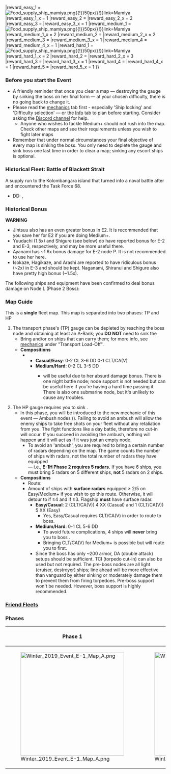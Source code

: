 {{Event/MapPageHeader
|form = 
|spreadsheet = 
|thread = 
}}
{{Event/MapInfo
|en = Central Solomon Seas Tokyo Express
|jp = 中部ソロモン海域鼠輸送
|romaji = Chūbu soromon-kaiiki nezumi-yusō
|tag = E1
|mechanics = <!--
|transport = true
-->
|hp_casual = 170 TP + 1600
|hp_easy = 170 TP + 1600
|hp_medium = 180 TP + 1600
|hp_hard = 200 TP + 1600
<!--
|show_kills = true
|kills_all = 
|kills_easy = ?
|kills_medium = ?
|kills_hard = ?
-->
|reward_all = {{ShipBattleCardKai|Minegumo}}
|reward_casual_1 = {{ItemStack|item = [[File:Jebaited.png{{!}}50px]]|text = Nothing}}
|reward_easy_1 = [[File:Food supply ship mamiya.png{{!}}50px{{!}}link=Mamiya]]
|reward_easy_1_x = 1
|reward_easy_2 = {{EquipmentCardKai|Underway Replenishment|size=50px}}
|reward_easy_2_x = 2
|reward_easy_3 = {{EquipmentCardKai|Type 22 Surface Radar|size=50px}}
|reward_easy_3_x = 1
|reward_medium_1 = [[File:Food supply ship mamiya.png{{!}}50px{{!}}link=Mamiya]]
|reward_medium_1_x = 2
|reward_medium_2 = {{EquipmentCardKai|Underway Replenishment|size=50px}}
|reward_medium_2_x = 2
|reward_medium_3 = {{EquipmentCardKai|Type 2 Land-based Reconnaissance Aircraft|size=50px}}
|reward_medium_3_x = 1
|reward_medium_4 = {{EquipmentCardKai|Action Report|size=50px}}
|reward_medium_4_x = 1
|reward_hard_1 = [[File:Food supply ship mamiya.png{{!}}50px{{!}}link=Mamiya]]
|reward_hard_1_x = 2
|reward_hard_2 = {{EquipmentCardKai|Underway Replenishment|size=50px}}
|reward_hard_2_x = 3
|reward_hard_3 = {{EquipmentCardKai|Type 2 Land-based Reconnaissance Aircraft|size=50px}}
|reward_hard_3_x = 1
|reward_hard_4 = {{EquipmentCardKai|Action Report|size=50px}}
|reward_hard_4_x = 1
|reward_hard_5 = {{EquipmentCardKai|5inch Single Gun Mount Mk.30 Kai|size=50px}}
|reward_hard_5_x = 1
}}
{{MapBranchingTable
|title = E-1 Branching Rules Phase 1
|id = 43-1A

|0 -> A/storm = * Do not meet the requirements to go to either B or C.
|0 -> B = 
* Meet '''ALL''' of the following requirements:
** Do not meet the requirements to go to C.
** Amount of ships in fleet ≤ 6/5 on Casual/Easy/Medium+
** Amount of CLT+CA ≤ 2
** No SS(V)
|0 -> C = 
* Meet '''ALL''' of the following requirements:
** Amount of ships in fleet ≤ 6/5/4 on Casual/Easy/Medium+ '''OR''' Fast+ Fleet
** Amount of CL ≤ 1
** Amount of CLT+CA ≤ 1
** No SS(V)
** Fleet contains at least one historical ship '''OR''' Fast+ Fleet. (Medium+) 

|C -> D = 
* Do not meet the requirements to go to E.
|C -> E/night = 
* Meet '''ALL''' of the following requirements:
** Amount of CL ≤ 2
** Amount of CLT+CA ≤ 1
}}
{{MapBranchingTable
|title = E-1 Branching Rules Phase 2
|id = 43-1B

|0 -> A/storm = * Do not meet the requirements to go to either B or C.
|0 -> B = 
* Meet '''ALL''' of the following requirements:
** Do not meet the requirements to go to C.
** Amount of CL ≤ 2
** Amount of CLT+CA(V) ≤ 2/1/0 on Easy/Medium/Hard
** No SS(V)
|0 -> C = 
* Meet '''ALL''' of the following requirements:
** Amount of ships in fleet ≤ 5/5/4 on Casual/Easy/Medium+
** Amount of CL ≤ 1
** Amount of CLT+CA ≤ 1
** No SS(V)
** Fleet contains at least one historical ship. (Medium+)

|B -> C = * Amount of ships ≤ 5
|B -> H = * Amount of ships = 6

|C -> D,E/night,I/ambush,L = 
* If amount of ships ≤ 5:
** If amount of CL ≤ 2 '''AND''' amount of CLT+CA ≤ 1, go to E.
** Else, go to D.
* If amount of ships = 6:
** Meet '''ALL''' of the following requirements to go to L:
*** Amount of ships with '''Surface Radars''' equipped ≥ 2/5 on Easy/Medium+
*** Flagship has a Surface Radar equipped.
*** Amount of CLT+CA(V) ≥ 0/1/2 on Medium+/Easy/Casual (Failure to meet this requirement '''FORCES''' you to E)
*** Amount of CL ≤ 2 (Failure to meet this requirement '''FORCES''' you to D)
*** Amount of CLT+CA(V) ≤ 2 (Failure to meet this requirement '''FORCES''' you to D)
** Else, go to I.

|I -> J/ambush = * Do not meet the requirements to go to L.
|I -> L = 
* Meet '''ALL''' of the following requirements to go to L:
** Amount of ships with '''Surface Radars''' equipped ≥ 1/4 on Easy/Medium+
** Flagship has a Surface Radar equipped.

|J -> K/empty = * Do not meet the requirements to go to L.
|J -> L = * Amount of ships with '''Surface Radars''' equipped ≥ 3 on Medium+
}}
===Before you start the Event===
* A friendly reminder that once you clear a map — destroying the gauge by sinking the boss on her final form — at your chosen difficulty, there is no going back to change it.
* Please read the [[Events/Mechanics|mechanics]] tab first - especially 'Ship locking' and 'Difficulty selection' — or the [[Early_Fall_2018_Event/Info|Info]] tab to plan before starting. Consider asking the [https://discord.gg/RtSadWM Discord channel] for help.
**Anyone who wishes to tackle Medium+ should not rush into the map. Check other maps and see their requirements unless you wish to fight later maps
* Remember that under normal circumstances your final objective of every map is sinking the boss. You only need to deplete the gauge and sink boss one last time in order to clear a map; sinking any escort ships is optional.

===Historical Fleet: Battle of Blackett Strait===
A supply run to the Kolombangara island that turned into a naval battle after {{ShipLink|Murasame Kai Ni|text=Murasame}} and {{ShipLink|Minegumo|text=Minegumo}} encountered the Task Force 68.
* DD: {{ShipLink|Murasame Kai Ni|text=Murasame}}, {{ShipLink|Minegumo|text=Minegumo?}}
===Historical Bonus===
'''WARNING'''
*Jintsuu also has an even greater bonus in E2. It is recommended that you save her for E2 if you are doing Medium+.
*Yuudachi (1.5x) and Shigure (see below) do have reported bonus for E-2 and E-3, respectively, and may be more useful there.
*Ayanami has ~1.6x bonus damage for E-2 node P. It is not recommended to use her here.
*Isokaze, Hagikaze, and Arashi are reported to have ridiculous bonus (~2x) in E-3 and should be kept. Naganami, Shiranui and Shigure also have pretty high bonus (~1.5x).

The following ships and equipment have been confirmed to deal bonus damage on Node L (Phase 2 Boss):
{{:Winter 2019 Event/E-1/Historical Ship Bonus}}

===Map Guide===
This is a '''single''' fleet map. This map is separated into two phases: TP and HP
#The transport phase's (TP) gauge can be depleted by reaching the boss node and obtaining at least an A-Rank; you '''DO NOT''' need to sink the {{ShipLink|Light Cruiser Tsu-Class|text=boss}}
#*Bring {{EquipmentLink|Drum Canister (Transport Use)|text=drums}} and/or {{EquipmentLink|Daihatsu Landing Craft|text=daihatsu}} on ships that can carry them; for more info, see [[Events/Mechanics#Map-specific Mechanics|mechanics]] under "Transport Load-Off".
#*'''Compositions'''
#**{{Event/Route|B|red|C|red|E|purple|F|green|G|red}}
#***'''Casual/Easy''': 0-2 CL 3-6 DD 0-1 CLT/CA(V)
#***'''Medium/Hard''': 0-2 CL 3-5 DD
#****{{ShipLink|Murasame}} will be useful due to her absurd damage bonus. There is one night battle node; node support is not needed but can be useful here if you're having a hard time passing it. There is also one submarine node, but it's unlikely to cause any troubles.
#The HP gauge requires you to sink {{ShipLink|Abyssal Nimbus Princess}}.
#*In this phase, you will be introduced to the new mechanic of this event — Ambush nodes ({{Event/Route|I|orange|J|orange}}). Failing to avoid an ambush will allow the enemy ships to take free shots on your fleet without any retaliation from you. The fight functions like a day battle, therefore no cut-in will occur. If you succeed in avoiding the ambush, nothing will happen and it will act as if it was just an empty node.
#**To avoid an 'ambush', you are required to bring a certain number of radars depending on the map. The game counts the number of ships with radars, not the total number of radars they have equipped<br />— i.e., '''E-1H Phase 2 requires 5 radars.''' If you have 6 ships, you must bring 5 radars on 5 different ships, '''not''' 5 radars on 2 ships.
#*'''Compositions'''
#**Route: {{Event/Route|B|red|H|red|C|red|L|red}}
#**Amount of ships with '''surface radars''' equipped ≥ 2/5 on Easy/Medium+ if you wish to go this route. Otherwise, it will detour to {{Event/Route|I|red}} if ≥4 and {{Event/Route|J|red}} if ≥3. Flagship '''must''' have surface radar.
#***'''Easy/Casual''': 2 (CLT/CA(V)) 4 XX (Casual) and 1 (CLT/CA(V)) 5 XX (Easy)
#****Yes, Easy/Casual requires CLT/CA(V) in order to route to boss.
#***'''Medium/Hard''': 0-1 CL 5-6 DD
#****To avoid future complications, 4 ships will '''never''' bring you to boss {{Event/Route|L|red}}.
#****Bringing CLT/CA(V) for Medium+ is possible but will route you to {{Event/Route|A|purple}} first.
#***Since the boss has only ~200 armor, DA (double attack) setups should be sufficient. TCI (torpedo cut-in) can also be used but not required. The pre-boss nodes are all light (cruiser, destroyer) ships; line ahead will be more effective than vanguard by either sinking or moderately damage them to prevent them from firing torpedoes. Pre-boss support won't be needed. However, boss support is highly recommended.

{{:Winter 2019 Event/Info/Surface Radar}}

===[[Friend Fleet]]s===
{{Fleets|friend=Winter 2019 Event|map=E-1}}

===Phases===
{| class="wikitable"
|-
! Phase 1
! Phase 2
|-
| [[File:Winter_2019_Event_E-1_Map_A.png|325px]]
| [[File:Winter_2019_Event_E-1_Map.png|325px]]
|}

{{Event/MapPageFooter}}